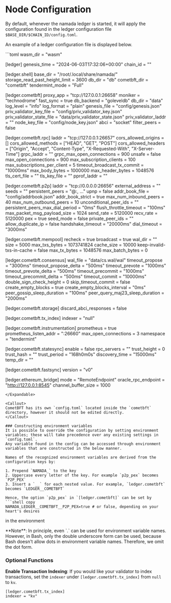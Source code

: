 
# Node Configuration

By default, whenever the namada ledger is started, it will apply the configuration found in the ledger configuration file `$BASE_DIR/$CHAIN_ID/config.toml`.

An example of a ledger configuration file is displayed below.

<Expandable>
```toml
wasm_dir = "wasm"

[ledger]
genesis_time = "2024-06-03T17:32:06+00:00"
chain_id = "<chain-id>"

[ledger.shell]
base_dir = "/root/.local/share/namada/<chain-id>"
storage_read_past_height_limit = 3600
db_dir = "db"
cometbft_dir = "cometbft"
tendermint_mode = "Full"

[ledger.cometbft]
proxy_app = "tcp://127.0.0.1:26658"
moniker = "technodrome"
fast_sync = true
db_backend = "goleveldb"
db_dir = "data"
log_level = "info"
log_format = "plain"
genesis_file = "config/genesis.json"
priv_validator_key_file = "config/priv_validator_key.json"
priv_validator_state_file = "data/priv_validator_state.json"
priv_validator_laddr = ""
node_key_file = "config/node_key.json"
abci = "socket"
filter_peers = false

[ledger.cometbft.rpc]
laddr = "tcp://127.0.0.1:26657"
cors_allowed_origins = []
cors_allowed_methods = ["HEAD", "GET", "POST"]
cors_allowed_headers = ["Origin", "Accept", "Content-Type", "X-Requested-With", "X-Server-Time"]
grpc_laddr = ""
grpc_max_open_connections = 900
unsafe = false
max_open_connections = 900
max_subscription_clients = 100
max_subscriptions_per_client = 5
timeout_broadcast_tx_commit = "10000ms"
max_body_bytes = 1000000
max_header_bytes = 1048576
tls_cert_file = ""
tls_key_file = ""
pprof_laddr = ""

[ledger.cometbft.p2p]
laddr = "tcp://0.0.0.0:26656"
external_address = ""
seeds = ""
persistent_peers = "<peer-id>@<ip>:<port>, ..."
upnp = false
addr_book_file = "config/addrbook.json"
addr_book_strict = true
max_num_inbound_peers = 40
max_num_outbound_peers = 10
unconditional_peer_ids = ""
persistent_peers_max_dial_period = "0ms"
flush_throttle_timeout = "100ms"
max_packet_msg_payload_size = 1024
send_rate = 5120000
recv_rate = 5120000
pex = true
seed_mode = false
private_peer_ids = ""
allow_duplicate_ip = false
handshake_timeout = "20000ms"
dial_timeout = "3000ms"

[ledger.cometbft.mempool]
recheck = true
broadcast = true
wal_dir = ""
size = 5000
max_txs_bytes = 1073741824
cache_size = 10000
keep-invalid-txs-in-cache = false
max_tx_bytes = 1048576
max_batch_bytes = 0

[ledger.cometbft.consensus]
wal_file = "data/cs.wal/wal"
timeout_propose = "3000ms"
timeout_propose_delta = "500ms"
timeout_prevote = "1000ms"
timeout_prevote_delta = "500ms"
timeout_precommit = "1000ms"
timeout_precommit_delta = "500ms"
timeout_commit = "10000ms"
double_sign_check_height = 0
skip_timeout_commit = false
create_empty_blocks = true
create_empty_blocks_interval = "0ms"
peer_gossip_sleep_duration = "100ms"
peer_query_maj23_sleep_duration = "2000ms"

[ledger.cometbft.storage]
discard_abci_responses = false

[ledger.cometbft.tx_index]
indexer = "null"

[ledger.cometbft.instrumentation]
prometheus = true
prometheus_listen_addr = ":26660"
max_open_connections = 3
namespace = "tendermint"

[ledger.cometbft.statesync]
enable = false
rpc_servers = ""
trust_height = 0
trust_hash = ""
trust_period = "168h0m0s"
discovery_time = "15000ms"
temp_dir = ""

[ledger.cometbft.fastsync]
version = "v0"

[ledger.ethereum_bridge]
mode = "RemoteEndpoint"
oracle_rpc_endpoint = "http://127.0.0.1:8545"
channel_buffer_size = 1000
```
</Expandable>

<Callout>
CometBFT has its own `config.toml` located inside the `cometbft` directory, however it should not be edited directly.
</Callout>

### Constructing environment variables
It is possible to override the configuration by setting environment variables; these will take precedence over any existing settings in `config.toml`.
Any variable found in the config can be accessed through environment variables that are constructed in the below manner.  

Names of the recognized environment variables are derived from the configuration keys by:

1. Prepend `NAMADA_` to the key
2. Uppercase every letter of the key. For example `p2p_pex` becomes `P2P_PEX`
3. Insert a `__` for each nested value. For example, `ledger.cometbft` becomes `LEDGER__COMETBFT`

Hence, the option `p2p_pex` in `[ledger.cometbft]` can be set by
```shell copy
NAMADA_LEDGER__COMETBFT__P2P_PEX=true # or false, depending on your heart's desires
``` 
in the environment 

<Callout type="warning">
**Note**: 
In principle, even `.` can be used for environment variable names. 
However, in Bash, only the double underscore form can be 
used, because Bash doesn't allow dots in environment variable names. 
Therefore, we omit the dot form.
</Callout>

### Optional Functions

**Enable Transaction Indexing**: If you would like your validator to index transactions, set the `indexer` under `[ledger.cometbft.tx_index]` from `null` to `kv`. 

```shell copy
[ledger.cometbft.tx_index]
indexer = "kv"
``` 
